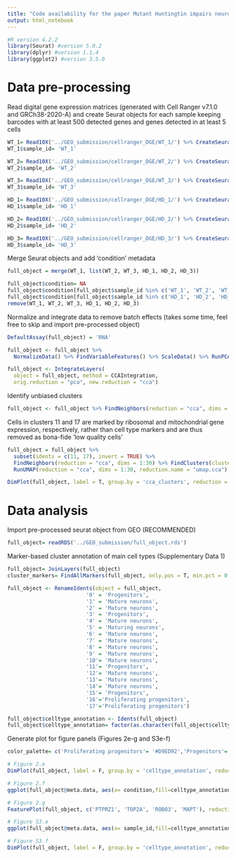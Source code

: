 ```yaml
---
title: "Code availability for the paper Mutant Huntingtin impairs neurodevelopment in human brain organoids through CHCHD2-mediated neurometabolic failure"
output: html_notebook
---
```


```r
#R version 4.2.2
library(Seurat) #version 5.0.2 
library(dplyr) #version 1.1.4
library(ggplot2) #version 3.5.0
```
# Data pre-processing
Read digital gene expression matrices (generated with Cell Ranger v7.1.0 and GRCh38-2020-A) and create Seurat objects for each sample keeping barcodes with at least 500 detected genes and genes detected in at least 5 cells
```r
WT_1= Read10X('../GEO_submission/cellranger_DGE/WT_1/') %>% CreateSeuratObject(min.cells = 5, min.features = 500) %>% subset(nCount_RNA > 1500)
WT_1$sample_id= 'WT_1'

WT_2= Read10X('../GEO_submission/cellranger_DGE/WT_2/') %>% CreateSeuratObject(min.cells = 5, min.features = 500) %>% subset(nCount_RNA > 1500)
WT_2$sample_id= 'WT_2'

WT_3= Read10X('../GEO_submission/cellranger_DGE/WT_3/') %>% CreateSeuratObject(min.cells = 5, min.features = 500) %>% subset(nCount_RNA > 1500)
WT_3$sample_id= 'WT_3'

HD_1= Read10X('../GEO_submission/cellranger_DGE/HD_1/') %>% CreateSeuratObject(min.cells = 5, min.features = 500) %>% subset(nCount_RNA > 1500)
HD_1$sample_id= 'HD_1'

HD_2= Read10X('../GEO_submission/cellranger_DGE/HD_2/') %>% CreateSeuratObject(min.cells = 5, min.features = 500) %>% subset(nCount_RNA > 1500)
HD_2$sample_id= 'HD_2'

HD_3= Read10X('../GEO_submission/cellranger_DGE/HD_3/') %>% CreateSeuratObject(min.cells = 5, min.features = 500) %>% subset(nCount_RNA > 1500)
HD_3$sample_id= 'HD_3'
```

Merge Seurat objects and add 'condition' metadata
```r
full_object = merge(WT_1, list(WT_2, WT_3, HD_1, HD_2, HD_3))

full_object$condition= NA
full_object$condition[full_object$sample_id %in% c('WT_1', 'WT_2', 'WT_3')] = 'WT/WT'
full_object$condition[full_object$sample_id %in% c('HD_1', 'HD_2', 'HD_3')] = '70Q/70Q'
remove(WT_1, WT_2, WT_3, HD_1, HD_2, HD_3)
```

Normalize and integrate data to remove batch effects (takes some time, feel free to skip and import pre-processed object)
```r
DefaultAssay(full_object) = 'RNA'

full_object <- full_object %>%
  NormalizeData() %>% FindVariableFeatures() %>% ScaleData() %>% RunPCA(reduction.name = "pca") 

full_object <- IntegrateLayers(
  object = full_object, method = CCAIntegration,
  orig.reduction = "pca", new.reduction = "cca")
```

Identify unbiased clusters
```r
full_object <- full_object %>% FindNeighbors(reduction = "cca", dims = 1:30) %>% FindClusters(cluster.name = "cca_clusters") 
```

Cells in clusters 11 and 17 are marked by ribosomal and mitochondrial gene expression, respectively, rather than cell type markers and are thus removed as bona-fide 'low quality cells'
```r
full_object = full_object %>% 
  subset(idents = c(11, 17), invert = TRUE) %>%
  FindNeighbors(reduction = "cca", dims = 1:30) %>% FindClusters(cluster.name = "cca_clusters") %>%
  RunUMAP(reduction = "cca", dims = 1:30, reduction.name = "umap.cca")

DimPlot(full_object, label = T, group.by = 'cca_clusters', reduction = 'umap.cca', split.by = 'condition') +coord_fixed() +NoAxes() + ggtitle('')
```

# Data analysis

Import pre-processed seurat object from GEO (RECOMMENDED)
```r
full_object= readRDS('../GEO_submission/full_object.rds')
```

Marker-based cluster annotation of main cell types (Supplementary Data 1)
```r
full_object= JoinLayers(full_object)
cluster_markers= FindAllMarkers(full_object, only.pos = T, min.pct = 0.25)

full_object <- RenameIdents(object = full_object, 
                         '0' = 'Progenitors', 
                         '1' = 'Mature neurons',
                         '2' = 'Mature neurons', 
                         '3' = 'Progenitors', 
                         '4' = 'Mature neurons', 
                         '5' = 'Maturing neurons', 
                         '6' = 'Mature neurons',
                         '7' = 'Mature neurons',  
                         '8' = 'Mature neurons', 
                         '9' = 'Mature neurons', 
                         '10'= 'Mature neurons',
                         '11'= 'Progenitors',
                         '12'= 'Mature neurons', 
                         '13'= 'Mature neurons', 
                         '14'= 'Mature neurons', 
                         '15'= 'Progenitors',
                         '16'='Proliferating progenitors',
                         '17'='Proliferating progenitors')

full_object$celltype_annotation <- Idents(full_object)
full_object$celltype_annotation= factor(as.character(full_object$celltype_annotation), levels=rev(c('Proliferating progenitors','Progenitors',  'Maturing neurons','Mature neurons')))
```

Generate plot for figure panels (Figures 2e-g and S3e-f)
```r
color_palette= c('Proliferating progenitors'= '#D9ED92','Progenitors'='#76C893',  'Maturing neurons'="#168AAD",'Mature neurons'="#184E77")

# Figure 2.e
DimPlot(full_object, label = F, group.by = 'celltype_annotation', reduction = 'umap.cca', split.by = 'condition', cols = color_palette) +coord_fixed() +NoAxes() + ggtitle('')

# Figure 2.f
ggplot(full_object@meta.data, aes(x= condition,fill=celltype_annotation)) + geom_bar(position='fill') + NoLegend()+RotatedAxis()+xlab('')+ scale_fill_manual(values = color_palette)

# Figure 2.g
FeaturePlot(full_object, c('PTPRZ1', 'TOP2A', 'ROBO3', 'MAPT'), reduction = 'umap.cca', max.cutoff = 1.5) *NoAxes()*coord_fixed()

# Figure S3.e
ggplot(full_object@meta.data, aes(x= sample_id,fill=celltype_annotation)) + geom_bar(position='fill') + NoLegend()+RotatedAxis()+xlab('')+ scale_fill_manual(values = color_palette)

# Figure S3.f
DimPlot(full_object, label = F, group.by = 'celltype_annotation', reduction = 'umap.cca', split.by = 'sample_id', ncol=3, cols = color_palette) + NoLegend() +coord_fixed() +NoAxes() + ggtitle('')
```